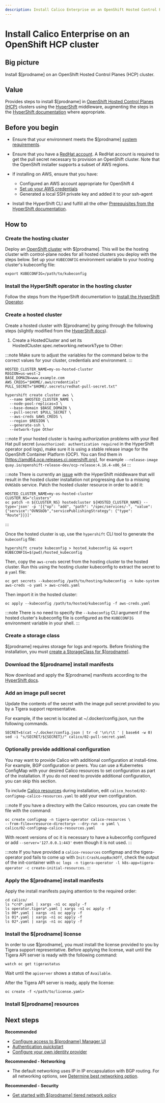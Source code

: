 ```yaml
---
description: Install Calico Enterprise on an OpenShift Hosted Control Planes (HCP) cluster.
---
```


# Install Calico Enterprise on an OpenShift HCP cluster


## Big picture

Install $[prodname] on an OpenShift Hosted Control Planes (HCP) cluster.

## Value

Provides steps to install $[prodname] in [OpenShift Hosted Control Planes (HCP)](https://docs.openshift.com/container-platform/latest/hosted_control_planes/index.html) clusters using the [HyperShift](https://github.com/openshift/hypershift) middleware, augmenting the steps in the [HyperShift documentation](https://hypershift-docs.netlify.app) where appropriate.

## Before you begin

- Ensure that your environment meets the $[prodname] [system requirements](requirements.mdx).

- Ensure that you have a [RedHat account](https://cloud.redhat.com/). A RedHat account is required to get the pull secret necessary to provision an OpenShift cluster. Note that the OpenShift installer supports a subset of AWS regions.

- If installing on AWS, ensure that you have:

    - Configured an AWS account appropriate for OpenShift 4
    - [Set up your AWS credentials](https://docs.aws.amazon.com/sdk-for-java/v1/developer-guide/setup-credentials.html)
    - Generated a local SSH private key and added it to your ssh-agent

- Install the HyperShift CLI and fulfill all the other [Prerequisites from the HyperShift documentation](https://hypershift-docs.netlify.app/getting-started/#prerequisites).

## How to

### Create the hosting cluster

Deploy an [OpenShift cluster](./installation.mdx) with $[prodname]. This will be the hosting cluster with control-plane nodes for all hosted clusters you deploy with the steps below. Set up your `KUBECONFIG` environment variable to your hosting cluster's kubeconfig file:

```
export KUBECONFIG=/path/to/kubeconfig
```

### Install the HyperShift operator in the hosting cluster

Follow the steps from the HyperShift documentation to [Install the HyperShift Operator](https://hypershift-docs.netlify.app/getting-started/#install-hypershift-operator).

### Create a hosted cluster

Create a hosted cluster with $[prodname] by going through the following steps (slightly modified from the [HyperShift docs](https://hypershift-docs.netlify.app/how-to/aws/other-sdn-providers/#calico)).

1. Create a HostedCluster and set its HostedCluster.spec.networking.networkType to Other:


:::note
Make sure to adjust the variables for the command below to the correct values for your cluster, credentials and environment.
:::

```
HOSTED_CLUSTER_NAME=my-os-hosted-cluster
REGION=us-west-2
BASE_DOMAIN=www.example.com
AWS_CREDS="$HOME/.aws/credentials"
PULL_SECRET="$HOME/.secrets/redhat-pull-secret.txt"

hypershift create cluster aws \
  --name $HOSTED_CLUSTER_NAME \
  --node-pool-replicas=3 \
  --base-domain $BASE_DOMAIN \
  --pull-secret $PULL_SECRET \
  --aws-creds $AWS_CREDS \
  --region $REGION \
  --generate-ssh \
  --network-type Other
```

:::note
If your hosted cluster is having authorization problems with your Red Hat pull secret (`unauthorized: authentication required` in the HyperShift operator pod logs), make sure it is using a stable release image for the OpenShift Container Platform (OCP).
You can find them in [https://amd64.ocp.releases.ci.openshift.org], for example `--release-image quay.io/openshift-release-dev/ocp-release:4.16.4-x86_64`
:::

:::note
There is currently an [issue](https://github.com/openshift/hypershift/issues/3927) with the HyperShift middleware that will result in the hosted cluster installation not progressing due to a missing `OVNSbDb` service. Patch the hosted cluster resource in order to add it:
```
HOSTED_CLUSTER_NAME=my-os-hosted-cluster
CLUSTER_NS="clusters"
oc patch -n ${CLUSTER_NS} hostedcluster ${HOSTED_CLUSTER_NAME} --type='json' -p '[{"op": "add", "path": "/spec/services/-", "value": {"service":"OVNSbDb","servicePublishingStrategy": {"type": "Route"}}}]'
```
:::

Once the hosted cluster is up, use the `hypershift` CLI tool to generate the `kubeconfig` file:

```
hypershift create kubeconfig > hosted_kubeconfig && export KUBECONFIG=$(pwd)/hosted_kubeconfig
```

Then, copy the `aws-creds` secret from the hosting cluster to the hosted cluster. Run this using the hosting cluster kubeconfig to extract the secret to a `yaml` file:

```
oc get secrets --kubeconfig /path/to/hosting/kubeconfig -n kube-system aws-creds -o yaml > aws-creds.yaml
```

Then import it in the hosted cluster:

```
oc apply --kubeconfig /path/to/hosted/kubeconfig -f aws-creds.yaml
```

:::note
There is no need to specify the `--kubeconfig` CLI argument if the hosted cluster's kubeconfig file is configured as the `KUBECONFIG` environment variable in your shell.
:::

### Create a storage class

$[prodname] requires storage for logs and reports. Before finishing the installation, you must [create a StorageClass for $[prodname]](../../../operations/logstorage/create-storage).

### Download the $[prodname] install manifests

Now download and apply the $[prodname] manifests according to the [HyperShift docs](https://hypershift-docs.netlify.app/how-to/aws/other-sdn-providers/#calico).

<DownloadOpenShiftManifests />

### Add an image pull secret

Update the contents of the secret with the image pull secret provided to you by a Tigera support representative.

For example, if the secret is located at ~/.docker/config.json, run the following commands.

```
SECRET=$(cat ~/.docker/config.json | tr -d '\n\r\t ' | base64 -w 0)
sed -i "s/SECRET/${SECRET}/" calico/02-pull-secret.yaml
```

### Optionally provide additional configuration

You may want to provide Calico with additional configuration at install-time. For example, BGP configuration or peers.
You can use a Kubernetes ConfigMap with your desired Calico resources to set configuration as part of the installation.
If you do not need to provide additional configuration, you can skip this section.

To include [Calico resources](../../../reference/resources/index.mdx) during installation, edit `calico_hosted/02-configmap-calico-resources.yaml` to add your own configuration.

:::note
If you have a directory with the Calico resources, you can create the file with the command:

```
oc create configmap -n tigera-operator calico-resources \
--from-file=<resource-directory> --dry-run -o yaml \
calico/02-configmap-calico-resources.yaml
```

With recent versions of oc it is necessary to have a kubeconfig configured or add `--server='127.0.0.1:443'`
even though it is not used.
:::

:::note
If you have provided a `calico-resources` configmap and the tigera-operator pod fails to come up with `Init:CrashLoopBackOff`,
check the output of the init-container with `oc logs -n tigera-operator -l k8s-app=tigera-operator -c create-initial-resources`.
:::

### Apply the $[prodname] install manifests

Apply the install manifests paying attention to the required order:

```
cd calico/
ls *crd*.yaml | xargs -n1 oc apply -f
ls operator.tigera*.yaml | xargs -n1 oc apply -f
ls 00*.yaml | xargs -n1 oc apply -f
ls 01*.yaml | xargs -n1 oc apply -f
ls 02*.yaml | xargs -n1 oc apply -f
```
### Install the $[prodname] license

In order to use $[prodname], you must install the license provided to you by Tigera support representative. Before applying the license, wait until the Tigera API server is ready with the following command:

```
watch oc get tigerastatus
```

Wait until the `apiserver` shows a status of `Available`.

After the Tigera API server is ready, apply the license:

```
oc create -f </path/to/license.yaml>
```

### Install $[prodname] resources

<InstallOpenShiftHCPResources />

## Next steps

**Recommended**

- [Configure access to $[prodname] Manager UI](../../../operations/cnx/access-the-manager.mdx)
- [Authentication quickstart](../../../operations/cnx/authentication-quickstart.mdx)
- [Configure your own identity provider](../../../operations/cnx/configure-identity-provider.mdx)

**Recommended - Networking**

- The default networking uses IP in IP encapsulation with BGP routing. For all networking options, see [Determine best networking option](../../../networking/determine-best-networking.mdx).

**Recommended - Security**

- [Get started with $[prodname] tiered network policy](../../../network-policy/policy-tiers/tiered-policy.mdx)
